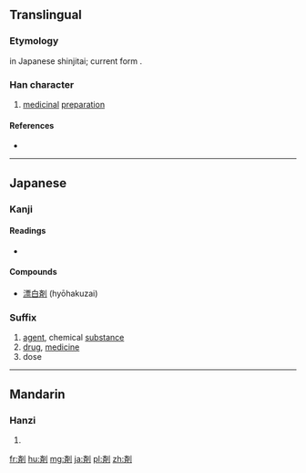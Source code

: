 {{also|劑|剂}}
==Translingual==
{{ja-forms|剤|[[剂]]|[[劑]]}}

===Etymology===
{{Han simp|劑|f=齊|t=斉}} in Japanese shinjitai; current form {{Han compound|斉|刂}}.

===Han character===
{{Han char|rn=18|rad=刀|as=08|sn=10|four=|canj=X卜中中弓 (XYLLN), 卜中中弓 (YLLN)|ids=⿰[[斉]][[刂]]}}

# [[medicinal]] [[preparation]]

====References====
* {{Han ref|kx=0141.411|dkj=02076|dj=0321.140|hdz=10345.121|uh=5264|ud=21092}}

----

==Japanese==

===Kanji===
{{ja-kanji|grade=c|rs=刀08|style=s|kyu=劑}}

====Readings====
* {{ja-readings|on=[[ざい]] (zai), [[すい]] (sui)|kun=[[そろえる]] (soroeru), [[まぜる]] (mazeru)}}

====Compounds====
* [[漂白剤]] (hyōhakuzai)

===Suffix===
{{ja-pos|k|suffix|hira=ざい|rom=-zai|hidx=さい'}}
# [[agent]], chemical [[substance]]
# [[drug]], [[medicine]]
# dose

----

==Mandarin==

===Hanzi===
{{cmn-hanzi|pin=[[jì]] ([[ji4]])|wg=chi<sup>4</sup>}}

# {{defn|lang=cmn|sort=刀08}}

[[fr:剤]]
[[hu:剤]]
[[mg:剤]]
[[ja:剤]]
[[pl:剤]]
[[zh:剤]]